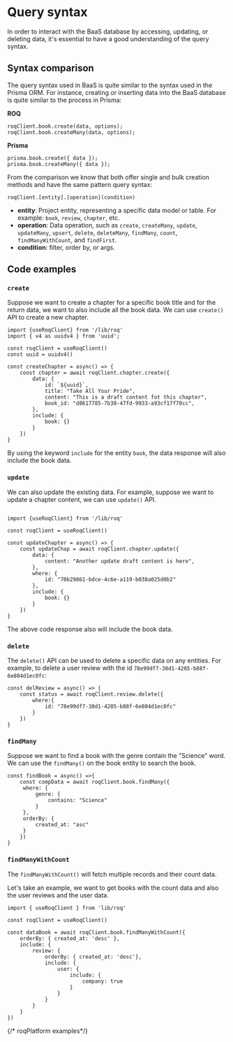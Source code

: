 # Query syntax

In order to interact with the BaaS database by accessing, updating, or deleting data, it's essential to have a good understanding of the query syntax. 


## Syntax comparison 

The query syntax used in BaaS is quite similar to the syntax used in the Prisma ORM. For instance, creating or inserting data into the BaaS database is quite similar to the process in Prisma:

**ROQ**

```tsx filename="ROQ Query"
roqClient.book.create(data, options);
roqClient.book.createMany(data, options);
```
**Prisma**

```tsx
prisma.book.create({ data });
prisma.book.createMany({ data });
```

From the comparison we know that both offer single and bulk creation methods and have the same pattern query syntax:

```shell
roqClient.[entity].[operation](condition)
```

- **entity**: Project entity, representing a specific data model or table. For example: `book`, `review`, `chapter`, etc.
- **operation**: Data operation, such as `create`, `createMany`, `update`, `updateMany`, `upsert`, `delete`, `deleteMany`, `findMany`, `count`, `findManyWithCount`, and `findFirst`.
- **condition**: filter, order by, or args.

## Code examples

### `create`

Suppose we want to create a chapter for a specific book title and for the return data, we want to also include all the book data. We can use `create()` API to create a new chapter.

```tsx
import {useRoqClient} from '/lib/roq'
import { v4 as uuidv4 } from 'uuid';

const roqClient = useRoqClient()
const uuid = uuidv4()

const createChapter = async() => {
	const chapter = await roqClient.chapter.create({
		data: {
			id: `${uuid}`,
			title: "Take All Your Pride",
			content: "This is a draft content fot this chapter",
			book_id: "d8617785-7b30-47fd-9933-a93cf17f70cc",
		},
		include: {
			book: {}
		}
	})
}
```

By using the keyword `include` for the entity `book`, the data response will also include the book data.

### `update`

We can also update the existing data. For example, suppose we want to update a chapter content, we can use `update()` API.

```tsx

import {useRoqClient} from '/lib/roq'

const roqClient = useRoqClient()

const updateChapter = async() => {
	const updateChap = await roqClient.chapter.update({
		data: {
			content: "Another update draft content is here",
		},
		where: {
			id: "70b29861-bdce-4c6e-a119-b038a025d0b2"
		},
		include: {
			book: {}
		}
	})
}
```

The above code response also will include the book data.

### `delete`

The `delete()` API can be used to delete a specific data on any entities. For example, to delete a user review with the id `78e99df7-30d1-4205-b88f-6e804d1ec0fc`:

```tsx
const delReview = async() => {
	const status = await roqClient.review.delete({
		where:{
			id: "78e99df7-30d1-4205-b88f-6e804d1ec0fc"
		}
	})
}
```

### `findMany`

Suppose we want to find a book with the genre contain the "Science" word. We can use the `findMany()` on the book entity to search the book.


```tsx
const findBook = async() =>{
	const compData = await roqClient.book.findMany({
	 where: {
		 genre: {
			 contains: "Science"
		 }
	 },
	 orderBy: {
		 created_at: "asc"
	 }
	})
}
```

### `findManyWithCount`

The `findManyWithCount()` will fetch multiple records and their count data. 

Let's take an example, we want to get books with the count data and also the user reviews and the user data. 

```tsx
import { useRoqClient } from 'lib/roq'

const roqClient = useRoqClient()

const dataBook = await roqClient.book.findManyWithCount({
	orderBy: { created_at: 'desc' },
	include: {
		review: {
			orderBy: { created_at: 'desc'},
			include: {
				user: {
					include: {
						company: true
					}
				}
			}
		}
	}
})	
```

{/* roqPlatform examples*/}